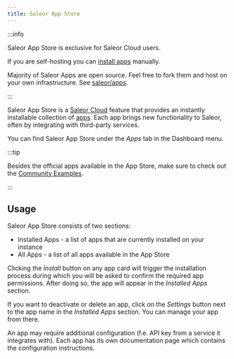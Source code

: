 ```yaml
---
title: Saleor App Store
---
```


:::info

Saleor App Store is exclusive for Saleor Cloud users.

If you are self-hosting you can [install apps](developer/extending/apps/installing-apps.mdx) manually.

Majority of Saleor Apps are open source. Feel free to fork them and host on your own infrastructure. See [saleor/apps](https://github.com/saleor/apps).

:::

Saleor App Store is a [Saleor Cloud](/cloud/overview.mdx) feature that provides an instantly installable collection of [apps](developer/app-store/apps/overview.mdx). Each app brings new functionality to Saleor, often by integrating with third-party services.

You can find Saleor App Store under the _Apps_ tab in the Dashboard menu.

:::tip

Besides the official apps available in the App Store, make sure to check out the [Community Examples](developer/extending/apps/developing-apps/app-examples.mdx).

:::

## Usage

Saleor App Store consists of two sections:

- Installed Apps - a list of apps that are currently installed on your instance
- All Apps - a list of all apps available in the App Store

Clicking the _Install_ button on any app card will trigger the installation process during which you will be asked to confirm the required app permissions. After doing so, the app will appear in the _Installed Apps_ section.

If you want to deactivate or delete an app, click on the _Settings_ button next to the app name in the _Installed Apps_ section. You can manage your app from there.

An app may require additional configuration (f.e. API key from a service it integrates with). Each app has its own documentation page which contains the configuration instructions.


